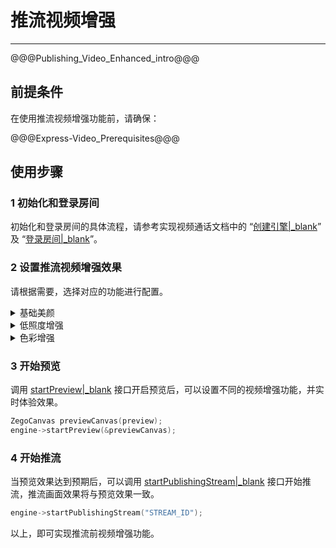 # 推流视频增强

- - -

@@@Publishing_Video_Enhanced_intro@@@

## 前提条件

在使用推流视频增强功能前，请确保：

@@@Express-Video_Prerequisites@@@

## 使用步骤

### 1 初始化和登录房间

初始化和登录房间的具体流程，请参考实现视频通话文档中的 “[创建引擎\|_blank](!Integration/Solution_Implementation#CreateEngine)” 及 “[登录房间\|_blank](!Integration/Solution_Implementation#createroom)”。

### 2 设置推流视频增强效果

请根据需要，选择对应的功能进行配置。

<details class="zg-primary">
    <summary>基础美颜</summary>

<div class="mk-hint">

此功能为 ZEGO Express SDK 内置 ZEGO Effects SDK 的基础美颜功能，仅包含美白、红润、磨皮、锐化四种美颜效果。如需使用更多进阶的美颜功能，请参考 [实时音视频和 AI 美颜的搭配使用\|_blank](https://doc-zh.zego.im/article/11256)。
</div>

#### 1 初始化基础美颜环境

若您需要使用基础美颜功能，则必须在 [startPreview\|_blank](@startPreview) 开始预览、[startPublishingStream\|_blank](@startPublishingStream) 推流前，调用 [startEffectsEnv\|_blank](@startEffectsEnv) 接口初始化美颜环境。

```cpp
// 创建美颜环境
engine->startEffectsEnv();
```

当初始化美颜环境后，SDK 内部会使用固定的视频帧数据类型进行传输，如果您使用基础美颜功能时还需要使用到视频自定义前处理，则只能配置相对应的视频帧数据类型：

Windows 平台：只支持视频帧裸数据，即 [ZegoCustomVideoCaptureConfig\|_blank](/article/api?doc=Express_Video_SDK_API~CPP_windows~struct~zego-express-zego-custom-video-capture-config&jumpType=route) 的 [bufferType\|_blank](/article/api?doc=Express_Video_SDK_API~CPP_windows~struct~zego-express-zego-custom-video-capture-config&jumpType=route#buffer-type) 取值为 “ZEGO_VIDEO_BUFFER_TYPE_RAW_DATA”。

#### 2 开关基础美颜效果 

@@@Express_switch_basic_beauty@@@

```cpp
// 开关美颜效果
engine->enableEffectsBeauty(true);
```

#### 3 设置基础美颜效果参数

@@@Express_set_basic_beauty_parameters@@@

```cpp
// 创建美颜参数对象
ZegoEffectsBeautyParam beautyParam;

// 美白、红润、磨皮、锐化
beautyParam.whitenIntensity = 50;
beautyParam.rosyIntensity = 50;
beautyParam.smoothIntensity = 50;
beautyParam.sharpenIntensity = 50;

// 设置美颜参数
engine->setEffectsBeautyParam(beautyParam);
```

#### （可选）销毁基础美颜环境

@@@Express_destroys_the_basic_beauty_environment@@@

```cpp
// 销毁美颜环境
engine->stopEffectsEnv();
```

</details>


<details class="zg-primary">
    <summary>低照度增强</summary>

ZEGO 提供两种低照度增强的方式：
    
<table>
  <colgroup>
    <col width="30%">
    <col width="70%">
  </colgroup>
<tbody><tr>
<th>方式</th>
<th>描述</th>
</tr>
<tr>
<td>开启自适应帧率进行增强</td>
<td>在设定的帧率范围内动态降低采集帧率，以延长每一帧的画面曝光时间，达到增强采集到的画面亮度的效果。
<br> 例如：开发者开启并设置自适应帧率范围为 [10, 25]。环境光照充足的时候，采集帧率依然是 25 帧，环境光照度较低的时候，采集帧率会在 [10, 25] 之间动态调整，以延长每一帧的曝光时间增强采集画面的亮度。</td>
</tr>
<tr>
<td>算法对采集到的画面亮度进行增强</td>
<td><ul>
<li>手动控制：开发者自主控制算法开关。</li>
<li>智能控制：根据画面光照情况，智能开启或关闭算法。</li></ul></td>
</tr>
</tbody></table>

两种处理方式可以独立使用，也可以同时使用，均兼容美颜功能。

#### 1 设置低照度增强模式

RTC SDK 支持不同的算法低照度增强模式，调用 [setLowlightEnhancement\|_blank](@setLowlightEnhancement) 接口进行设置低照度增强模式 [ZegoLowlightEnhancementMode\|_blank](@-ZegoLowlightEnhancementMode)：

|枚举值|说明|
|-|-|
|ZEGO_LOWLIGHT_ENHANCEMENT_MODE_OFF| 关闭低照度增强功能。|
|ZEGO_LOWLIGHT_ENHANCEMENT_MODE_ON|开启低照度增强功能，由开发者自主控制。|
|ZEGO_LOWLIGHT_ENHANCEMENT_MODE_AUTO|智能控制低照度增强功能，根据画面光照情况，智能开启或关闭功能。|

以开启自动低照度增强功能为例：

```C++
EXPRESS::ZegoExpLowlightEnhancementParams params;
params.mode = ZEGO_LOWLIGHT_ENHANCEMENT_MODE_AUTO;
params.type = ZEGO_EXP_LOWLIGHT_ENHANCEMENT_TYPE_AI

engine->setLowlightEnhancementParams(params);
```

【新增选择低照度算法示例代码】

#### 2 （可选）开启摄像头自适应帧率

当环境光照度较低，且摄像头采集帧率过高时，每一帧画面的曝光时间不足，可能导致采集的视频画面偏暗，此时可以通过 [enableCameraAdaptiveFPS\|_blank](@enableCameraAdaptiveFPS) 开启摄像头自适应帧率。SDK 会根据设置的帧率范围匹配摄像头支持的采集帧率范围，在此范围内，根据环境亮度动态调整摄像头采集帧率，提升设置的帧率过高时的画面亮度。

```C++
int minCamFPS = 15;//设置最小帧率
int maxCamFPS = 35;//设置最大帧率
engine->enableCameraAdaptiveFPS(true, minCamFPS, maxCamFPS);
```
</details>

<details class="zg-primary">
    <summary>色彩增强</summary>

调用 [enableColorEnhancement\|_blank](@enableColorEnhancement) 接口，设置色彩增强参数 [ZegoColorEnhancementParams\|_blank](@-ZegoColorEnhancementParams)（参数属性如下表）、以及其它参数，开启色彩增强功能。**默认不开启色彩增强功能。**

|色彩增强参数|描述|
|-|-|
| intensity|<p>色彩增强的强度，取值范围 [0.0, 1.0]，默认为 0.0。</p><p>取值越大，色彩增强的效果越大。</p>|
| skinToneProtectionLevel |<p>肤色保护的强度，取值范围 [0.0, 1.0]，默认为 1.0。</p><p>取值越大，保护效果越好。</p>|
| lipColorProtectionLevel |<p>唇色保护的强度，取值范围 [0.0, 1.0]，默认为 0.0。</p><p>取值越大，保护效果越好。</p>|

```C++
ZegoColorEnhancementParams p;
p.intensity = 1;//取值范围：[0,1]，取值越大，色彩增强的强度越大。默认值：0。
p.skinToneProtectionLevel = 1;//取值范围：[0,1]，取值越大，肤色保护程度越大。默认值：1。
p.lipColorProtectionLevel = 1;//取值范围：[0,1]，取值越大，唇色保护程度越大。默认值：0。
engine->enableColorEnhancement(true, p, ZEGO_PUBLISH_CHANNEL_MAIN);//开启色彩增强
```

</details>

### 3 开始预览

调用 [startPreview\|_blank](@startPreview) 接口开启预览后，可以设置不同的视频增强功能，并实时体验效果。

```C++
ZegoCanvas previewCanvas(preview);
engine->startPreview(&previewCanvas);
```

### 4 开始推流

当预览效果达到预期后，可以调用 [startPublishingStream\|_blank](@startPublishingStream) 接口开始推流，推流画面效果将与预览效果一致。

```C++
engine->startPublishingStream("STREAM_ID");
```

以上，即可实现推流前视频增强功能。
